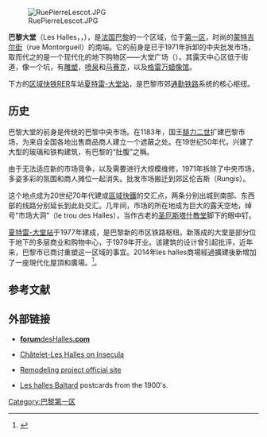 {{noteTA
|1=zh-hant:夏特雷; zh-hans:沙特雷;
}}
[[File:RuePierreLescot.JPG|thumb]]

'''巴黎大堂'''（Les Halles，{{IPA-fr|le al|}}，{{Coord|48|51|46|N|2|20|40|E}}），是[[法国|法国]][[巴黎|巴黎]]的一个区域，位于[[巴黎第一区|第一区]]，时尚的[[蒙特吉尔街|蒙特吉尔街]]（rue Montorgueil）的南端。它的前身是已于1971年拆卸的中央批发市场，取而代之的是一个现代化的地下购物区——大堂广场（{{link-fr|Forum des Halles}}）。其露天中心区低于街道，像一个坑，有[[雕塑|雕塑]]，[[喷泉|喷泉]]和[[马赛克|马赛克]]，以及[[巴黎格雷万蜡像馆|格雷万蜡像馆]]。

下方的[[区域快铁|区域快铁]]RER车站[[夏特雷-大堂站|夏特雷-大堂站]]，是巴黎市郊[[通勤铁路|通勤铁路]]系统的核心枢纽。

==历史== 
巴黎大堂的前身是传统的巴黎中央市场。在1183年，国王[[腓力二世_(法兰西)|腓力二世]]扩建巴黎市场，为来自全国各地出售商品商人建立一个遮蔽之处。在19世纪50年代，兴建了大型的玻璃和铁构建筑，有巴黎的“肚腹”之稱。

由于无法适应新的市场竞争，以及需要进行大规模维修，1971年拆除了中央市场，多姿多彩的氛围和商人摊位一起消失。批发市场搬迁到郊区伦吉斯（Rungis）。

这个地点成为20世纪70年代建成[[區域快鐵|區域快鐵]]的交汇点，两条分别出城到南部、东西部的线路分别延长到此处交汇。几年间，市场的所在地成为巨大的露天空地，绰号“市场大洞”（le trou des Halles），当作古老的[[圣厄斯塔什教堂|圣厄斯塔什教堂]]脚下的眼中钉。

[[夏特雷-大堂站|夏特雷-大堂站]]于1977年建成，是巴黎新的市区铁路枢纽。新落成的大堂是部分位于地下的多层商业和购物中心，于1979年开业。该建筑的设计曾引起批评，近年来，巴黎市已商讨重塑这一区域的事宜。2014年les halles商場經過擴建後新增加了一座現代化屋頂和廣場。<ref>{{Cite web |url=http://uk.reuters.com/article/idUKTRE66Q4GG20100727 |title=Revamp of the Belly of Paris meets resistance - Reuters, July 27, 2010 |access-date=2010-08-17 |archive-date=2010-12-08 |archive-url=https://web.archive.org/web/20101208054712/http://uk.reuters.com/article/idUKTRE66Q4GG20100727 |dead-url=no }}</ref>。

== 参考文献 ==
{{Reflist}}

== 外部链接 ==
{{commons|Les Halles}}
* [http://en.forumdeshalles.com/ '''forum'''desHalles'''.com'''] {{Wayback|url=http://en.forumdeshalles.com/ |date=20150509234603 }}
* {{fr icon}} [https://web.archive.org/web/20031203213620/http://www.insecula.com/musee/M0104.html Châtelet-Les Halles on Insecula]
* {{fr icon}} [http://www.projetleshalles.com/index/index1.htm Remodeling project official site] {{Wayback|url=http://www.projetleshalles.com/index/index1.htm |date=20160421034320 }}
*[http://paris1900.lartnouveau.com/cartes_postales_anciennes/les_halles_de_paris.htm Les halles Baltard ] {{Wayback|url=http://paris1900.lartnouveau.com/cartes_postales_anciennes/les_halles_de_paris.htm |date=20210225111256 }} postcards from the 1900's.

{{Shopping centres in France}}

[[Category:巴黎第一区|Category:巴黎第一区]]